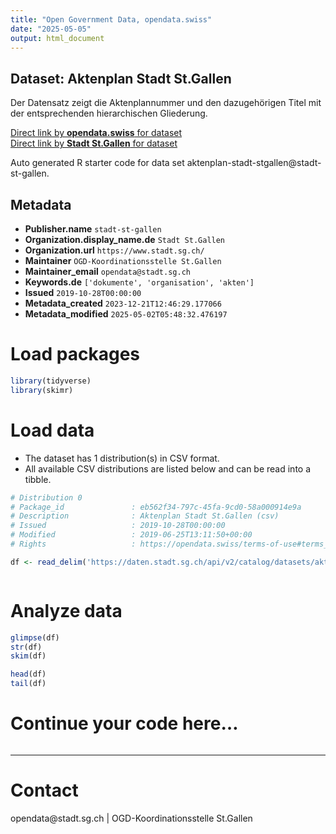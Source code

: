 ```yaml
---
title: "Open Government Data, opendata.swiss"
date: "2025-05-05"
output: html_document
---
```


## Dataset: Aktenplan Stadt St.Gallen

Der Datensatz zeigt die Aktenplannummer und den dazugehörigen Titel mit der entsprechenden hierarchischen Gliederung.

[Direct link by **opendata.swiss** for dataset](https://opendata.swiss/de/dataset/aktenplan-stadt-st-gallen)<br>
[Direct link by **Stadt St.Gallen** for dataset](https://daten.stadt.sg.ch/explore/dataset/aktenplan-stadt-stgallen/)

Auto generated R starter code for data set aktenplan-stadt-stgallen@stadt-st-gallen.

## Metadata

- **Publisher.name** `stadt-st-gallen`
- **Organization.display_name.de** `Stadt St.Gallen`
- **Organization.url** `https://www.stadt.sg.ch/`
- **Maintainer** `OGD-Koordinationsstelle St.Gallen`
- **Maintainer_email** `opendata@stadt.sg.ch`
- **Keywords.de** `['dokumente', 'organisation', 'akten']`
- **Issued** `2019-10-28T00:00:00`
- **Metadata_created** `2023-12-21T12:46:29.177066`
- **Metadata_modified** `2025-05-02T05:48:32.476197`


# Load packages

```r

library(tidyverse)
library(skimr)

```

# Load data

-   The dataset has 1 distribution(s) in CSV format.
-   All available CSV distributions are listed below and can be read into a tibble.

```r

# Distribution 0
# Package_id               : eb562f34-797c-45fa-9cd0-58a000914e9a
# Description              : Aktenplan Stadt St.Gallen (csv)
# Issued                   : 2019-10-28T00:00:00
# Modified                 : 2019-06-25T13:11:50+00:00
# Rights                   : https://opendata.swiss/terms-of-use#terms_by

df <- read_delim('https://daten.stadt.sg.ch/api/v2/catalog/datasets/aktenplan-stadt-stgallen/exports/csv?use_labels=true')



```

# Analyze data

```r

glimpse(df)
str(df)
skim(df)

head(df)
tail(df)

```

# Continue your code here...

```r

```

------------------------------------------------------------------------

# Contact

opendata@stadt.sg.ch | OGD-Koordinationsstelle St.Gallen
